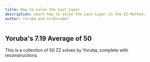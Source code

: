 ```yaml
---
title: How to solve the Last Layer
description: Learn how to solve the Last Layer in the ZZ Method.
author: Yoruba and err0rcuber
---
```


## Yoruba's 7.19 Average of 50



This is a collection of 50 ZZ solves by Yoruba, complete with reconstructions.

<ReconstructionViewer recons={YORUBA_AO50} youtubeVideoId="HoG809XxWqM"/>
